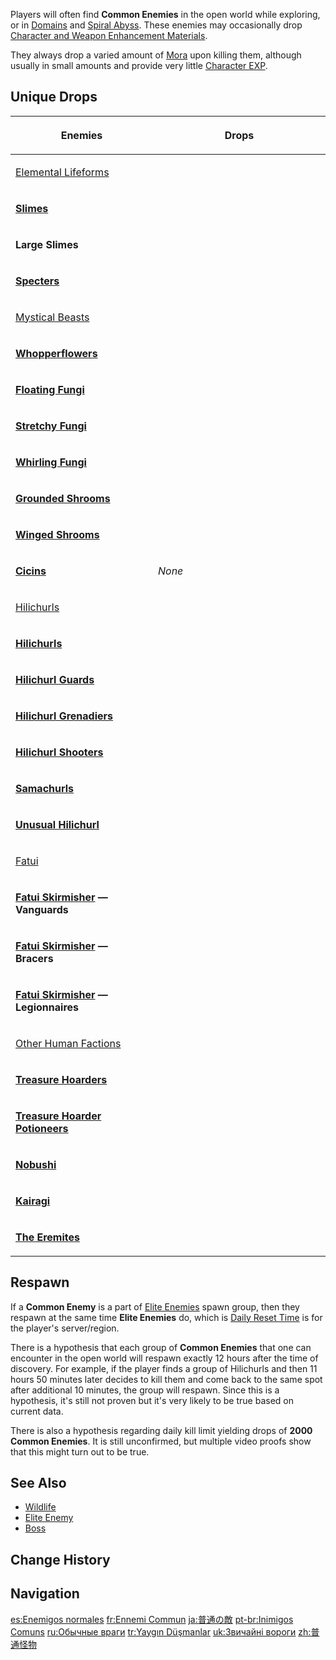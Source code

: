 {{Terminology Infobox
|type         = Enemy Types
}}
<section begin="Desc" />Players will often find '''Common Enemies''' in the open world while exploring, or in [[Domain]]s and [[Spiral Abyss]]. These enemies may occasionally drop [[Character and Weapon Enhancement Material]]s.<section end="Desc" /> They always drop a varied amount of [[Mora]] upon killing them, although usually in small amounts and provide very little [[Character EXP]].

==Unique Drops==
{| class=wikitable style="text-align:center;"
! Enemies
! style="width: 260px" | Drops
|-
! colspan=2 | [[Elemental Lifeforms]]
|-
|'''[[Slimes]]'''<br />{{Card|Anemo Slime|Anemo|type=Enemy}}{{Card|Cryo Slime|Cryo|type=Enemy}}{{Card|Dendro Slime|Dendro|type=Enemy}}{{Card|Electro Slime|Electro|type=Enemy}}{{Card|Geo Slime|Geo|type=Enemy}}{{Card|Hydro Slime|Hydro|type=Enemy}}{{Card|Pyro Slime|Pyro|type=Enemy}}
| rowspan=2|{{Drops|Slimes|all=0}}
|-
|'''Large Slimes'''<br />{{Card|Large Anemo Slime|Anemo|type=Enemy}}{{Card|Large Cryo Slime|Cryo|type=Enemy}}{{Card|Large Dendro Slime|Dendro|type=Enemy}}{{Card|Large Electro Slime|Electro|type=Enemy}}{{Card|Mutant Electro Slime|Mutant|type=Enemy}}{{Card|Large Geo Slime|Geo|type=Enemy}}{{Card|Large Hydro Slime|Hydro|type=Enemy}}{{Card|Large Pyro Slime|Pyro|type=Enemy}}
|-
|'''[[Specters]]'''<br />{{Card|Anemo Specter|Anemo|type=Enemy}}{{Card|Cryo Specter|Cryo|type=Enemy}}{{Card|Dendro Specter|Dendro|type=Enemy}}{{Card|Electro Specter|Electro|type=Enemy}}{{Card|Geo Specter|Geo|type=Enemy}}{{Card|Hydro Specter|Hydro|type=Enemy}}{{Card|Pyro Specter|Pyro|type=Enemy}}
|{{Drops|Specters|all=0}}
|-
! colspan=2 | [[Mystical Beasts]]
|-
|'''[[Whopperflowers]]'''<br />{{Card|Cryo Whopperflower|Cryo|type=Enemy}}{{Card|Pyro Whopperflower|Pyro|type=Enemy}}{{Card|Electro Whopperflower|Electro|type=Enemy}}
|{{Drops|Whopperflowers|all=0}}
|-
|'''[[Floating Fungi]]'''<br />{{Card|Floating Anemo Fungus|Anemo|type=Enemy}}{{Card|Floating Dendro Fungus|Dendro|type=Enemy}}{{Card|Floating Hydro Fungus|Hydro|type=Enemy}}
| rowspan=5|{{Drops|Fungi|all=0}}
|-
|'''[[Stretchy Fungi]]'''<br />{{Card|Stretchy Anemo Fungus|Anemo|type=Enemy}}{{Card|Stretchy Electro Fungus|Electro|type=Enemy}}{{Card|Stretchy Geo Fungus|Geo|type=Enemy}}{{Card|Stretchy Pyro Fungus|Pyro|type=Enemy}}
|-
|'''[[Whirling Fungi]]'''<br />{{Card|Whirling Cryo Fungus|Cryo|type=Enemy}}{{Card|Whirling Electro Fungus|Electro|type=Enemy}}{{Card|Whirling Pyro Fungus|Pyro|type=Enemy}}
|-
|'''[[Grounded Shrooms]]'''<br />{{Card|Grounded Geoshroom|Geo|type=Enemy}}{{Card|Grounded Hydroshroom|Hydro|type=Enemy}}
|-
|'''[[Winged Shrooms]]'''<br />{{Card|Winged Cryoshroom|Cryo|type=Enemy}}{{Card|Winged Dendroshroom|Dendro|type=Enemy}}
|-
|'''[[Cicins]]'''<br />{{Card|Cryo Cicin|Cryo|type=Enemy}}{{Card|Electro Cicin|Electro|type=Enemy}}{{Card|Hydro Cicin|Hydro|type=Enemy}}
| ''None''
|-
!colspan=2| [[Hilichurls]]
|-
|'''[[Hilichurls]]'''<br />{{Card|Hilichurl|Normal|link=Unarmed Hilichurl|type=Enemy}}{{Card|Hilichurl Fighter|Fighter|link=Hilichurl Fighter|type=Enemy}}{{Card|Hilichurl Berserker|Berserker|type=Enemy}}
|rowspan=3|{{Drops|Hilichurls|all=0}}
|-
|'''[[Hilichurl Guards]]'''<br />{{Card|Wooden Shield Hilichurl Guard|Wooden|type=Enemy}}{{Card|Rock Shield Hilichurl Guard|Rock|type=Enemy}}{{Card|Ice Shield Hilichurl Guard|Ice|type=Enemy}}
|-
|'''[[Hilichurl Grenadiers]]'''<br />{{Card|Hilichurl Grenadier|Pyro|type=Enemy}}{{Card|Cryo Hilichurl Grenadier|Cryo|type=Enemy}}{{Card|Electro Hilichurl Grenadier|Electro|type=Enemy}}
|-
|'''[[Hilichurl Shooters]]'''<br />{{Card|Hilichurl|link=Normal Hilichurl Shooter|Normal|type=Enemy}}{{Card|Electro Hilichurl Shooter|Electro|type=Enemy}}{{Card|Cryo Hilichurl Shooter|Cryo|type=Enemy}}{{Card|Pyro Hilichurl Shooter|Pyro|type=Enemy}}
|{{Drops|Hilichurl Shooters|all=0}}
|-
|'''[[Samachurls]]'''<br />{{Card|Anemo Samachurl|Anemo|type=Enemy}}{{Card|Geo Samachurl|Geo|type=Enemy}}{{Card|Dendro Samachurl|Dendro|type=Enemy}}{{Card|Hydro Samachurl|Hydro|type=Enemy}}{{Card|Cryo Samachurl|Cryo|type=Enemy}}{{Card|Electro Samachurl|Electro|type=Enemy}}
|{{Drops|Samachurls|all=0}}
|-
|'''[[Unusual Hilichurl]]'''<br />{{Card|Unusual Hilichurl|Wei|type=Enemy}}
|{{Drops|Unusual Hilichurl|all=0}}
|-
! colspan=2 |[[Fatui/Enemies|Fatui]]
|-
|'''[[Fatui Skirmisher]] &mdash; Vanguards'''<br />{{Card|Fatui Skirmisher - Anemoboxer Vanguard|Anemo|type=Enemy}}{{Card|Fatui Skirmisher - Electrohammer Vanguard|Electro|type=Enemy}}
| rowspan=3 | {{Drops|Fatui Skirmishers|all=0}}
|-
|'''[[Fatui Skirmisher]] &mdash; Bracers'''<br />{{Card|Fatui Skirmisher - Geochanter Bracer|Geo|type=Enemy}}{{Card|Fatui Skirmisher - Pyroslinger Bracer|Pyro|type=Enemy}}
|-
|'''[[Fatui Skirmisher]] &mdash; Legionnaires'''<br />{{Card|Fatui Skirmisher - Cryogunner Legionnaire|Cryo|type=Enemy}}{{Card|Fatui Skirmisher - Hydrogunner Legionnaire|Hydro|type=Enemy}}
|-
! colspan=2 | [[Other Human Factions]]
|-
|'''[[Treasure Hoarders/Enemies|Treasure Hoarders]]'''<br />{{Card|Treasure Hoarders: Crusher|Crusher|type=Enemy}}{{Card|Treasure Hoarders: Gravedigger|<small>Gravedigger</small>|type=Enemy}}{{Card|Treasure Hoarders: Marksman|Marksman|type=Enemy}}{{Card|Treasure Hoarders: Scout|Scout|type=Enemy}}{{Card|Treasure Hoarders: Handyman|Handyman|type=Enemy}}{{Card|Treasure Hoarders: Pugilist|Pugilist|type=Enemy}}{{Card|Treasure Hoarders: Seaman|Seaman|type=Enemy}}
|rowspan=2|{{Drops|Treasure Hoarders|all=0}}
|-
|'''[[Treasure Hoarder Potioneers]]'''<br />{{Card|Treasure Hoarders: Electro Potioneer|Electro|type=Enemy}}{{Card|Treasure Hoarders: Cryo Potioneer|Cryo|type=Enemy}}{{Card|Treasure Hoarders: Hydro Potioneer|Hydro|type=Enemy}}{{Card|Treasure Hoarders: Pyro Potioneer|Pyro|type=Enemy}}
|-
| '''[[Nobushi]]'''<br />{{Card|Nobushi: Hitsukeban|<small>Hitsukeban</small>|type=Enemy}}{{Card|Nobushi: Jintouban|Jintouban|type=Enemy}}{{Card|Nobushi: Kikouban|Kikouban|type=Enemy}}
|rowspan=2| {{Drops|Nobushi|all=0}}
|-
| '''[[Kairagi]]'''<br />{{Card|Kairagi: Dancing Thunder|Thunder|type=Enemy}}{{Card|Kairagi: Fiery Might|<small>Fiery Might</small>|type=Enemy}}
|-
| '''[[The Eremites/Enemies|The Eremites]]'''<br />{{Card|Eremite Axe Vanguard|Vanguard|type=Enemy}}{{Card|Eremite Crossbow|Crossbow|type=Enemy}}{{Card|Eremite Ravenbeak Halberdier|<small>Halberdier</small>|type=Enemy}}{{Card|Eremite Linebreaker|<small>Linebreaker</small>|type=Enemy}}{{Card|Eremite Sword-Dancer|Dancer|type=Enemy}}{{Card|Eremite Daythunder|<small>Daythunder</small>|type=Enemy}}{{Card|Eremite Sunfrost|Sunfrost|type=Enemy}}{{Card|Eremite Desert Clearwater|<small>Clearwater</small>|type=Enemy}}{{Card|Eremite Stone Enchanter|Stone|type=Enemy}}{{Card|Eremite Galehunter|<small>Galehunter</small>|type=Enemy}}{{Card|Eremite Scorching Loremaster|Scorching|type=Enemy}}{{Card|Eremite Floral Ring-Dancer|Floral|type=Enemy}}
| {{Drops|The Eremites|all=0}}
|}

==Respawn==
If a '''Common Enemy''' is a part of [[Elite Enemies]] spawn group, then they respawn at the same time '''Elite Enemies''' do, which is [[World Reset Timers|Daily Reset Time]] is for the player's server/region.

There is a hypothesis that each group of '''Common Enemies''' that one can encounter in the open world will respawn exactly 12 hours after the time of discovery. For example, if the player finds a group of Hilichurls and then 11 hours 50 minutes later decides to kill them and come back to the same spot after additional 10 minutes, the group will respawn. Since this is a hypothesis, it's still not proven but it's very likely to be true based on current data.<!-- ask Mcpie#8672 in Genshin Data Gathering discord server for more details - research started on 8th of March 2021 and due to long respawn times it might take a few days to finally state the end result. -->

There is also a hypothesis regarding daily kill limit yielding drops of '''2000''' '''Common Enemies'''. It is still unconfirmed, but multiple video proofs show that this might turn out to be true.<!-- ask Mcpie#8672 in Genshin Data Gathering discord server for more info - will provide a proof at around 20th of March 2021 -->

==See Also==
* [[Wildlife]]
* [[Elite Enemy]]
* [[Boss]]

==Change History==
{{Change History|1.0}}

==Navigation==
{{Enemy Navbox|type=Common}}
[[Category:Common Enemies| ]]

[[es:Enemigos normales]]
[[fr:Ennemi Commun]]
[[ja:普通の敵]]
[[pt-br:Inimigos Comuns]]
[[ru:Обычные враги]]
[[tr:Yaygın Düşmanlar]]
[[uk:Звичайні вороги]]
[[zh:普通怪物]]